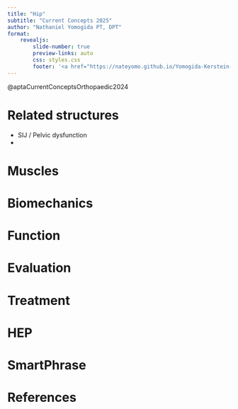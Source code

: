 ```yaml
---
title: "Hip"
subtitle: "Current Concepts 2025"
author: "Nathaniel Yomogida PT, DPT"
format:
    revealjs:
        slide-number: true
        preview-links: auto
        css: styles.css
        footer: '<a href="https://nateyomo.github.io/Yomogida-Kerstein-Lab/" target="_blank" style="position: fixed; bottom: -7px; left: 50%; transform: translateX(-50%);"><img src="/images/square 2 lines mid.svg" alt="Logo" style="height: 40px;"></a>'
---
```


<!-- 20-25 min + questions -->

@aptaCurrentConceptsOrthopaedic2024

# Related structures

- SIJ / Pelvic dysfunction
- 

# Muscles

# Biomechanics

# Function


# Evaluation

# Treatment

# HEP

# SmartPhrase 


# References
